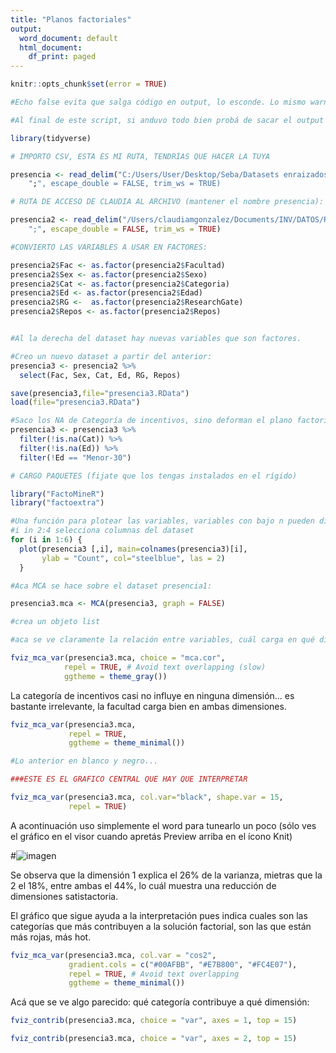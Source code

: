 ```yaml
---
title: "Planos factoriales"
output:
  word_document: default
  html_document:
    df_print: paged
---
```



```r
knitr::opts_chunk$set(error = TRUE)
```


```r

#Echo false evita que salga código en output, lo esconde. Lo mismo warnings y message, cuando carga paquetes que a aveces pone warnings.

#Al final de este script, si anduvo todo bien probá de sacar el output o informe en algún formato.

library(tidyverse)
```



```r

# IMPORTO CSV, ESTA ES MI RUTA, TENDRÍAS QUE HACER LA TUYA

presencia <- read_delim("C:/Users/User/Desktop/Seba/Datasets enraizados. No tocar ni mover/Presencia_investigadores_UNLP_en_RG_y_RIS.csv", ", 
    ";", escape_double = FALSE, trim_ws = TRUE)
```


```r

# RUTA DE ACCESO DE CLAUDIA AL ARCHIVO (mantener el nombre presencia):

presencia2 <- read_delim("/Users/claudiamgonzalez/Documents/INV/DATOS/Repositorios-RG/2017_12_7/Tabla_datos_RG_y_RIS_actualizada.csv", 
    ";", escape_double = FALSE, trim_ws = TRUE)

```


```r
#CONVIERTO LAS VARIABLES A USAR EN FACTORES:

presencia2$Fac <- as.factor(presencia2$Facultad)
presencia2$Sex <- as.factor(presencia2$Sexo)
presencia2$Cat <- as.factor(presencia2$Categoria)
presencia2$Ed <- as.factor(presencia2$Edad)
presencia2$RG <-  as.factor(presencia2$ResearchGate)
presencia2$Repos <- as.factor(presencia2$Repos)


#Al la derecha del dataset hay nuevas variables que son factores.
```


```r
#Creo un nuevo dataset a partir del anterior:
presencia3 <- presencia2 %>% 
  select(Fac, Sex, Cat, Ed, RG, Repos)
```

```r
save(presencia3,file="presencia3.RData")
load(file="presencia3.RData")
```


```r

#Saco los NA de Categoría de incentivos, sino deforman el plano factorial
presencia3 <- presencia3 %>% 
  filter(!is.na(Cat)) %>%
  filter(!is.na(Ed)) %>%
  filter(!Ed == "Menor-30") 
```


```r
# CARGO PAQUETES (fijate que los tengas instalados en el rígido)

library("FactoMineR")
library("factoextra")
```


```r
#Una función para plotear las variables, variables con bajo n pueden distorsionar el analisis
#i in 2:4 selecciona columnas del dataset
for (i in 1:6) {
  plot(presencia3 [,i], main=colnames(presencia3)[i],
       ylab = "Count", col="steelblue", las = 2)
  }
```


```r
#Aca MCA se hace sobre el dataset presencia1:

presencia3.mca <- MCA(presencia3, graph = FALSE)

#crea un objeto list
```


```r
#aca se ve claramente la relación entre variables, cuál carga en qué dimensión

fviz_mca_var(presencia3.mca, choice = "mca.cor", 
            repel = TRUE, # Avoid text overlapping (slow)
            ggtheme = theme_gray())
```

La categoría de incentivos casi no influye en ninguna dimensión... es bastante irrelevante, la facultad carga bien en ambas dimensiones.


```r
fviz_mca_var(presencia3.mca, 
             repel = TRUE, 
             ggtheme = theme_minimal())
```



```r
#Lo anterior en blanco y negro...

###ESTE ES EL GRAFICO CENTRAL QUE HAY QUE INTERPRETAR

fviz_mca_var(presencia3.mca, col.var="black", shape.var = 15,
             repel = TRUE)
```

A acontinuación uso simplemente el word para tunearlo un poco (sólo ves el gráfico en el visor cuando apretás Preview arriba en el ícono Knit) 

#![imagen](imagen1.png)

Se observa que la dimensión 1 explica el 26% de la varianza, mietras que la 2 el 18%, entre ambas el 44%, lo cuál muestra una reducción de dimensiones satistactoria.

El gráfico que sigue ayuda a la interpretación pues indica cuales son las categorías que más contribuyen a la solución factorial, son las que están más rojas, más hot.


```r
fviz_mca_var(presencia3.mca, col.var = "cos2",
             gradient.cols = c("#00AFBB", "#E7B800", "#FC4E07"), 
             repel = TRUE, # Avoid text overlapping
             ggtheme = theme_minimal())
```

Acá que se ve algo parecido: qué categoría contribuye a qué dimensión:

```r
fviz_contrib(presencia3.mca, choice = "var", axes = 1, top = 15)

fviz_contrib(presencia3.mca, choice = "var", axes = 2, top = 15)

```




